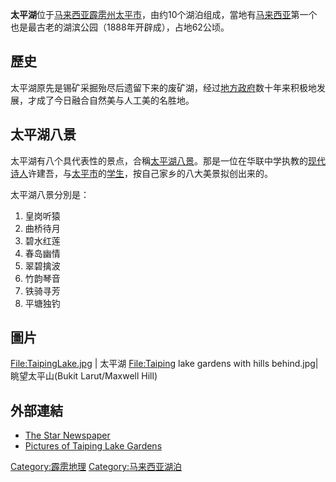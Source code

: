 {{unreferenced|time=2011-10-01T18:22:02+00:00}}
'''太平湖'''位于[[马来西亚|马来西亚]][[霹雳州|霹雳州]][[太平市_(馬來西亞)|太平市]]，由约10个湖泊组成，當地有[[马来西亚|马来西亚]]第一个也是最古老的湖滨公园（1888年开辟成），占地62公顷。

==歷史==
太平湖原先是锡矿采掘殆尽后遗留下来的废矿湖，经过[[地方政府|地方政府]]数十年来积极地发展，才成了今日融合自然美与人工美的名胜地。

==太平湖八景==
太平湖有八个具代表性的景点，合稱[[太平湖八景|太平湖八景]]。那是一位在华联中学执教的[[现代诗人|现代诗人]]许建吾，与[[太平市_(馬來西亞)|太平市]]的[[学生|学生]]，按自己家乡的八大美景拟创出来的。

太平湖八景分別是：
#皇岗听猿
#曲桥待月
#碧水红莲
#春岛幽情
#翠碧擒波
#竹韵琴音
#铁骑寻芳
#平塘独钓

==圖片==
<gallery>
File:TaipingLake.jpg | 太平湖
File:Taiping lake gardens with hills behind.jpg| 眺望太平山(Bukit Larut/Maxwell Hill)
</gallery>

==外部連結==
*[http://thestar.com.my/news/story.asp?file=/2007/2/22/nation/16923919&sec= The Star Newspaper]{{Wayback|url=http://thestar.com.my/news/story.asp?file=%2F2007%2F2%2F22%2Fnation%2F16923919&sec= |date=20070224110941 }}
*[https://web.archive.org/web/20080512080442/http://www.worldisround.com/articles/144196/ Pictures of Taiping Lake Gardens]

[[Category:霹雳地理|Category:霹雳地理]]
[[Category:马来西亚湖泊|Category:马来西亚湖泊]]